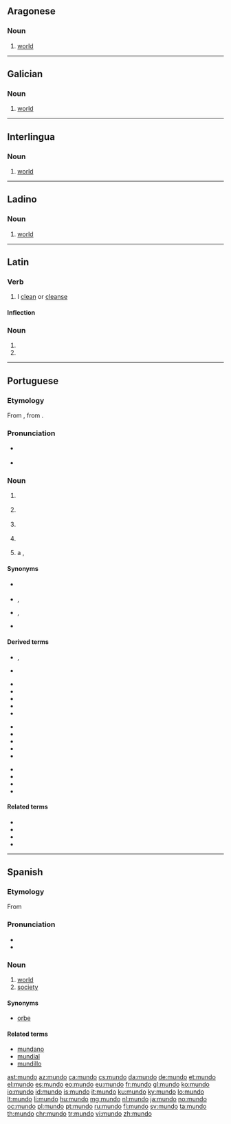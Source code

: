 ==Aragonese==

===Noun===
{{an-noun|m}}

# [[world]]

----

==Galician==

===Noun===
{{gl-noun|m}}

# [[world]]

----

==Interlingua==

===Noun===
{{ia-noun|s}}

# [[world]]

----

==Ladino==

===Noun===
{{lad-noun|l|g=m|heb=מונדו}}

# [[world]]

----

==Latin==

===Verb===
{{la-verb|mundo|mundō|mundare|mundāre|mundavi|mundāvī|mundatum|mundātum}}

# I [[clean]] or [[cleanse]]

====Inflection====
{{la-conj-1st|mund|mundāv|mundāt}}

===Noun===
{{la-noun-form|mundō}}

# {{inflection of|mundus||dat|s|lang=la}}
# {{inflection of|mundus||abl|s|lang=la}}

----

==Portuguese==

===Etymology===
From {{etyl|roa-ptg|pt}} {{term|mundo|lang=roa-ptg}}, from {{etyl|la|pt}} {{term|mundus||world|lang=la}}.

===Pronunciation===
* {{a|Portugal|Brazil}} {{IPA|/ˈmũ.du/|lang=pt}}
* {{a|South Brazil}} {{IPA|/ˈmũ.do/|lang=pt}}

===Noun===
{{pt-noun|m|s}}

# {{context|uncountable|with article '''{{l/pt|o}}'''|lang=pt}} {{l/en|world}} {{gloss|the Universe}}
#: {{usex|A Terra é o melhor planeta do '''mundo'''.|t=The Earth is the best planet in the '''world'''.|lang=pt}}
# {{context|uncountable|with article '''{{l/pt|o}}'''|lang=pt}} {{l/en|world}} {{gloss|the Earth}}
#: {{usex|A maior parte do '''mundo''' é coberta por água.|t=Most of the '''world''' is covered by water.|lang=pt}}
# {{context|uncountable|with article '''{{l/pt|o}}'''|lang=pt}} {{l/en|humanity}} {{gloss|human beings collectively}}
#: {{usex|O '''mundo''' inteiro viu aquilo.|t=The whole '''world''' saw that.|lang=pt}}
# {{l/en|world}} {{gloss|everything related to a certain field}}
#: {{usex|Habilidade é importante no '''mundo''' da música.|t=Skill is important in the '''world''' of music.|lang=pt}}
# a {{l/en|large}}, {{l/en|distinct}} {{l/en|region}}
#: {{usex|Para os europeus do século XV, a América era um novo '''mundo'''.|t=For 15th century Europeans, America was a new '''world'''.|lang=pt}}
#: {{usex|Por enquanto, Marte é um '''mundo''' inabitado.|t=Mars is currently an uninhabited world.|lang=pt}}

====Synonyms====
* {{sense|the Universe}} {{l/pt|universo}}
* {{sense|Earth}} {{l/pt|globo}}, {{l/pt|Terra}}
* {{sense|humanity}} {{l/pt|homem}}, {{l/pt|humanidade}}
* {{sense|everything related to a certain field}} {{l/pt|universo}}

====Derived terms====
* {{l/pt|mundinho}}, {{l/pt|mundozinho}} {{gloss|diminutives}}
* {{l/pt|mundão}} {{gloss|augmentative}}
{{top3}}
* {{l/pt|correr mundo}}
* {{l/pt|do outro mundo}}
* {{l/pt|ir para o outro mundo}}
* {{l/pt|meio mundo}}
* {{l/pt|não ser deste mundo}}
{{mid3}}
* {{l/pt|novo mundo}}
* {{l/pt|o melhor dos mundos}}
* {{l/pt|primeiro mundo}}
* {{l/pt|prometer mundos e fundos}}
* {{l/pt|segundo mundo}}
{{mid3}}
* {{l/pt|terceiro mundo}}
* {{l/pt|todo mundo}}
* {{l/pt|velho mundo}}
* {{l/pt|vir o mundo abaixo}}
{{bottom}}

====Related terms====
* {{l/pt|mapa múndi}}
* {{l/pt|mundano}}
* {{l/pt|mundaréu}}
* {{l/pt|mundial}}

----

==Spanish==

===Etymology===
From {{etyl|la|es}} {{term|lang=la|mundus||world}}

===Pronunciation===
* {{audio|es-us-mundo.ogg|Audio (US)}}
* {{hyphenation|mun|do|lang=es}}

===Noun===
{{es-noun|m}}

# [[world]]
# [[society]]

====Synonyms====
* [[orbe]] {{qualifier|less used than mundo}}

====Related terms====
* [[mundano]]
* [[mundial]]
* [[mundillo]]

[[ast:mundo]]
[[az:mundo]]
[[ca:mundo]]
[[cs:mundo]]
[[da:mundo]]
[[de:mundo]]
[[et:mundo]]
[[el:mundo]]
[[es:mundo]]
[[eo:mundo]]
[[eu:mundo]]
[[fr:mundo]]
[[gl:mundo]]
[[ko:mundo]]
[[io:mundo]]
[[id:mundo]]
[[is:mundo]]
[[it:mundo]]
[[ku:mundo]]
[[ky:mundo]]
[[lo:mundo]]
[[lt:mundo]]
[[li:mundo]]
[[hu:mundo]]
[[mg:mundo]]
[[nl:mundo]]
[[ja:mundo]]
[[no:mundo]]
[[oc:mundo]]
[[pl:mundo]]
[[pt:mundo]]
[[ru:mundo]]
[[fi:mundo]]
[[sv:mundo]]
[[ta:mundo]]
[[th:mundo]]
[[chr:mundo]]
[[tr:mundo]]
[[vi:mundo]]
[[zh:mundo]]